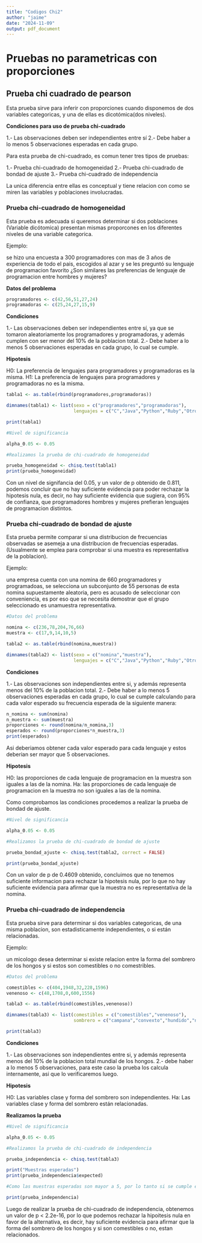 ```yaml
---
title: "Codigos Chi2"
author: "jaime"
date: "2024-11-09"
output: pdf_document
---
```


# Pruebas no parametricas con proporciones

## Prueba chi cuadrado de pearson

Esta prueba sirve para inferir con proporciones cuando disponemos de dos variables categoricas, y una de ellas es dicotómica(dos niveles).

**Condiciones para uso de prueba chi-cuadrado**

1.- Las observaciones deben ser independientes entre sí
2.- Debe haber a lo menos 5 observaciones esperadas en cada grupo.

Para esta prueba de chi-cuadrado, es comun tener tres tipos de pruebas:

1.- Prueba chi-cuadrado de homogeneidad
2.- Prueba chi-cuadrado de bondad de ajuste
3.- Prueba chi-cuadrado de independencia

La unica diferencia entre ellas es conceptual y tiene relacion con como se miren las variables y poblaciones involucradas.


### Prueba chi-cuadrado de homogeneidad

Esta prueba es adecuada si queremos determinar si dos poblaciones (Variable dicótomica) presentan mismas proporcones en los diferentes niveles de una variable categorica.

Ejemplo:

se hizo una encuesta a 300 programadores con mas de 3 años de experiencia de todo el pais, escogidos al azar y se les preguntó su lenguaje de programacion favorito
¿Son similares las preferencias de lenguaje de programacion entre hombres y mujeres?

**Datos del problema**

```r
programadores <- c(42,56,51,27,24)
programadoras <- c(25,24,27,15,9)
```

**Condiciones**

1.- Las observaciones deben ser independientes entre sí, ya que se tomaron aleatoriamente los programadores y programadoras, y además cumplen con ser menor del 10% de la poblacion total.
2.- Debe haber a lo menos 5 observaciones esperadas en cada grupo, lo cual se cumple.

**Hipotesis**

H0: La preferencia de lenguajes para programadores y programadoras es la misma.
H1: La preferencia de lenguajes para programadores y programadoras no es la misma.


```r
tabla1 <- as.table(rbind(programadores,programadoras))

dimnames(tabla1) <- list(sexo = c("programadores","programadoras"),
                         lenguajes = c("C","Java","Python","Ruby","Otro"))

print(tabla1)

#Nivel de significancia

alpha_0.05 <- 0.05

#Realizamos la prueba de chi-cuadrado de homogeneidad

prueba_homogeneidad <- chisq.test(tabla1)
print(prueba_homogeneidad)
```
Con un nivel de signifancia del 0.05, y un valor de p obtenido de 0.811, podemos concluir que no hay suficiente evidencia para poder rechazar la hipotesis nula, es decir, no hay suficiente evidencia que sugiera, con 95% de confianza, que programadores hombres y mujeres prefieran lenguajes de programacion distintos.


### Prueba chi-cuadrado de bondad de ajuste

Esta prueba permite comparar si una distribucion de frecuencias observadas se asemeja a una distribucion de frecuencias esperadas. (Usualmente se emplea para comprobar si una muestra es representativa de la poblacion).

Ejemplo: 

una empresa cuenta con una nomina de 660 programadores y programadoas, se selecciona un subconjunto de 55 personas de esta nomina supuestamente aleatoria, pero es acusado de seleccionar con conveniencia, es por eso que se necesita demostrar que el grupo seleccionado es unamuestra representativa.

```r
#Datos del problema

nomina <- c(236,78,204,76,66)
muestra <- c(17,9,14,10,5)

tabla2 <- as.table(rbind(nomina,muestra))

dimnames(tabla2) <- list(sexo = c("nomina","muestra"),
                         lenguajes = c("C","Java","Python","Ruby","Otro"))
```


**Condiciones**

1.- Las observaciones son independientes entre si, y además representa menos del 10% de la poblacion total.
2.- Debe haber a lo menos 5 observaciones esperadas en cada grupo, lo cual se cumple calculando para cada valor esperado su frecuencia esperada de la siguiente manera: 

```r
n_nomina <- sum(nomina)
n_muestra <- sum(muestra)
proporciones <- round(nomina/n_nomina,3)
esperados <- round(proporciones*n_muestra,3)
print(esperados)

```
Asi deberiamos obtener cada valor esperado para cada lenguaje y estos deberian ser mayor que 5 observaciones. 

**Hipotesis**

H0: las proporciones de cada lenguaje de programacion en la muestra son iguales a las de la nomina.
Ha: las proporciones de cada lenguaje de programacion en la muestra no son iguales a las de la nomina.

Como comprobamos las condiciones procedemos a realizar la prueba de bondad de ajuste.

```r
#Nivel de significancia 

alpha_0.05 <- 0.05

#Realizamos la prueba de chi-cuadrado de bondad de ajuste

prueba_bondad_ajuste <- chisq.test(tabla2, correct = FALSE)

print(prueba_bondad_ajuste)
```
Con un valor de p de 0.4609 obtenido, concluimos que no tenemos suficiente informacion para rechazar la hipotesis nula, por lo que no hay suficiente evidencia para afirmar que la muestra no es representativa de la nomina.

### Prueba chi-cuadrado de independencia

Esta prueba sirve para determinar si dos variables categoricas, de una misma poblacion, son estadisticamente independientes, o si están relacionadas.

Ejemplo: 

un micologo desea determinar si existe relacion entre la forma del sombrero de los hongos y si estos son comestibles o no comestribles.

```r
#Datos del problema

comestibles <- c(404,1948,32,228,1596)
venenoso <- c(48,1708,0,600,1556)

tabla3 <- as.table(rbind(comestibles,venenoso))

dimnames(tabla3) <- list(comestibles = c("comestibles","venenoso"),
                         sombrero = c("campana","convexto","hundido","nudoso","plano"))

print(tabla3)
```

**Condiciones**

1.- Las observaciones son independientes entre si, y además representa menos del 10% de la poblacion total mundial de los hongos.
2.- debe haber a lo menos 5 observaciones, para este caso la prueba los calcula internamente, asi que lo verificaremos luego.

**Hipotesis**

H0: Las variables clase y forma del sombrero son independientes.
Ha: Las variables clase y forma del sombrero están relacionadas.


**Realizamos la prueba**
```r
#Nivel de significancia

alpha_0.05 <- 0.05

#Realizamos la prueba de chi-cuadrado de independencia

prueba_independencia <- chisq.test(tabla3)

print("Muestras esperadas")
print(prueba_independencia$expected)

#Como las muestras esperadas son mayor a 5, por lo tanto si se cumple esta condicion.

print(prueba_independencia)

```

Luego de realizar la prueba de chi-cuadrado de independencia, obtenemos un valor de p < 2.2e-16, por lo que podemos rechazar la hipoitesis nula en favor de la alternativa, es decir, hay suficiente evidencia para afirmar que la forma del sombrero de los hongos y si son comestibles o no, estan relacionados.